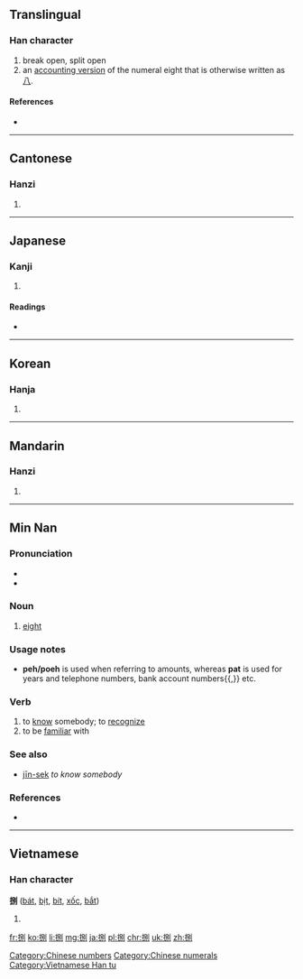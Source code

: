 ==Translingual==

===Han character===
{{Han char|rn=64|rad=手|as=07|sn=10|four=5200<sub>0</sub>|canj=手口尸弓 (QRSN)}}

# break open, split open
# an [[:w:Chinese numbers#Numeral characters|accounting version]] of the numeral eight that is otherwise written as [[八]].

====References====
* {{Han ref|kx=0433.180|dkj=12141|dj=0783.010|hdz=31883.050|uh=634C|ud=25420|bh=AEC3|bd=44739}}

[[Category:Chinese numbers]]
[[Category:Chinese numerals]]

----

==Cantonese==

===Hanzi===
{{yue-hanzi|jyut=[[baat3]]|y=baat3}}

# {{defn|lang=yue|sort=手07}}

----

==Japanese==

===Kanji===
{{ja-kanji|grade=|rs=手07}}

# {{defn|lang=ja|sort=手07}}

====Readings====
* {{ja-readings|on=[[はつ]] (hatsu), [[はち]] (hachi), [[べつ]] (betsu)|kun=[[さばく]] (sabaku), [[さばける]] (sabakeru), [[さばき]] (sabaki)}}

----

==Korean==

===Hanja===
{{ko-hanja|hangeul=팔|eumhun=|rv=pal|mr=p'al|y=phal}}

# {{defn|lang=ko|sort=手07}}

----

==Mandarin==

===Hanzi===
{{cmn-hanzi|pin=[[bā]] ([[ba1]]), [[yuán]] ([[yuan2]])|wg=pa<sup>1</sup>, yüan<sup>2</sup>}}

# {{defn|lang=cmn|sort=手07}}

----

==Min Nan==
{{Hani-forms|{{zh-lookup|捌}}|{{zh-lookup|捌}}}}

===Pronunciation===
* {{IPA|[ pat˩˩ ]|lang=nan}}
* {{IPA|[ bat˩˩ ]|lang=nan}}

===Noun===
{{nan-noun|ts|poj=pat|pojt=pat4|rs=手07}}

# [[eight]]

===Usage notes===
* '''peh/poeh''' is used when referring to amounts, whereas '''pat''' is used for years and telephone numbers, bank account numbers{{,}} etc.

===Verb===
{{nan-verb|ts|poj=[[pat]] or [[bat]]|pojt=pat4|rs=手07}}

# to [[know]] somebody; to [[recognize]]
# to be [[familiar]] with

===See also===
* {{zh-ts|認識|认识}} [[jīn-sek]] ''to know somebody''

===References===
* {{reference-book
 | last = 
 | first = 
 | authorlink = 
 | coauthors = 
 | year = 2000
 | title = 台灣話大詞典　(Tâi-ôan-ōe tōa-sû-tián)
 | publisher = ISBN 9573240785
 | location = 
 | id = 
}}

----

==Vietnamese==

===Han character===
'''捌''' ([[bát]], [[bịt]], [[bít]], [[xốc]], [[bắt]])

# {{defn|lang=vi}}

[[Category:Vietnamese Han tu]]

[[fr:捌]]
[[ko:捌]]
[[li:捌]]
[[mg:捌]]
[[ja:捌]]
[[pl:捌]]
[[chr:捌]]
[[uk:捌]]
[[zh:捌]]